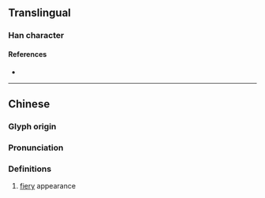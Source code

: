 {{character info}}
==Translingual==

===Han character===
{{Han char|rn=86|rad=火|as=24|sn=28|four=91814|canj=FMBO,XFMBO|ids=⿰火靈}}

====References====
* {{Han ref|kx=0688.180|dkj=19644|dj=1101.040|hdz=32250.250|uh=7227|ud=29223|bh=F9BC|bd=63932}}

----

==Chinese==
{{zh-forms}}

===Glyph origin===
{{Han etym}}

===Pronunciation===
{{zh-pron
|m=líng
|c=
|mc=y
|oc=y
|cat=
}}

===Definitions===
{{zh-hanzi}}

# [[fiery]] appearance